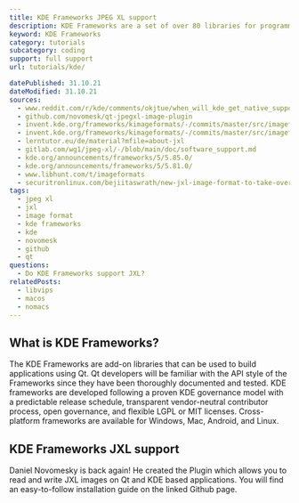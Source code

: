```yaml
---
title: KDE Frameworks JPEG XL support
description: KDE Frameworks are a set of over 80 libraries for programming with Qt. Learn how to use JXL images within KDE Frameworks.
keyword: KDE Frameworks
category: tutorials
subcategory: coding
support: full support
url: tutorials/kde/

datePublished: 31.10.21
dateModified: 31.10.21
sources:
  - www.reddit.com/r/kde/comments/okjtue/when_will_kde_get_native_support_for_jpeg_xl_jxl/
  - github.com/novomesk/qt-jpegxl-image-plugin
  - invent.kde.org/frameworks/kimageformats/-/commits/master/src/imageformats/heif.cpp
  - invent.kde.org/frameworks/kimageformats/-/commits/master/src/imageformats/avif.cpp
  - lerntutor.eu/de/material?mfile=about-jxl
  - gitlab.com/wg1/jpeg-xl/-/blob/main/doc/software_support.md
  - kde.org/announcements/frameworks/5/5.85.0/
  - kde.org/announcements/frameworks/5/5.81.0/
  - www.libhunt.com/t/imageformats
  - securitronlinux.com/bejiitaswrath/new-jxl-image-format-to-take-over-the-internet/
tags:
  - jpeg xl
  - jxl
  - image format
  - kde frameworks
  - kde
  - novomesk
  - github
  - qt
questions:
  - Do KDE Frameworks support JXL?
relatedPosts:
  - libvips
  - macos
  - nomacs
---
```


## What is KDE Frameworks?

The KDE Frameworks are add-on libraries that can be used to build applications using Qt. Qt developers will be familiar with the API style of the Frameworks since they have been thoroughly documented and tested. KDE frameworks are developed following a proven KDE governance model with a predictable release schedule, transparent vendor-neutral contributor process, open governance, and flexible LGPL or MIT licenses. Cross-platform frameworks are available for Windows, Mac, Android, and Linux.

## KDE Frameworks JXL support

Daniel Novomesky is back again! He created the Plugin <Link href="github.com/novomesk/qt-jpegxl-image-plugin" text="qt-jpegxl-image-plugin"/> which allows you to read and write JXL images on Qt and KDE based applications. You will find an easy-to-follow installation guide on the linked Github page.

